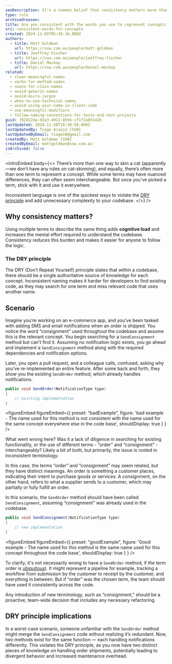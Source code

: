 ```yaml
---
seoDescription: It's a common belief that consistency matters more than anything else in your code, and this is especially true of the names you use to represent concepts.
type: rule
archivedreason:
title: Are you consistent with the words you use to represent concepts?
uri: consistent-words-for-concepts
created: 2024-11-05T05:45:16.000Z
authors:
  - title: Matt Goldman
    url: https://ssw.com.au/people/matt-goldman
  - title: Jeoffrey Fischer
    url: https://ssw.com.au/people/jeoffrey-fischer
  - title: Daniel Mackay
    url: https://ssw.com.au/people/daniel-mackay
related:
  - clear-meaningful-names
  - verbs-for-method-names
  - nouns-for-class-names
  - avoid-generic-names
  - avoid-micro-jargon
  - when-to-use-technical-names
  - avoid-using-your-name-in-client-code
  - use-meaningful-modifiers
  - follow-naming-conventions-for-tests-and-test-projects
guid: 782822da-92e3-4912-855b-cf1f2a05542b
lastUpdated: 2024-11-28T18:30:58.000Z
lastUpdatedBy: Tiago Araújo [SSW]
lastUpdatedByEmail: tiagov8@gmail.com
createdBy: Matt Goldman [SSW]
createdByEmail: mattgoldman@ssw.com.au
isArchived: false
---
```


<introEmbed
  body={<>
There’s more than one way to skin a cat (apparently—we don’t have any rules on cat-skinning), and equally, there’s often more than one term to represent a concept. While some terms may have nuanced differences, they can often seem interchangeable. But once you’ve picked a term, stick with it and use it everywhere.

Inconsistent language is one of the quickest ways to violate the [DRY principle](/avoid-repetition) and add unnecessary complexity to your codebase.
  </>}
/>
## Why consistency matters?

Using multiple terms to describe the same thing adds **cognitive load** and increases the mental effort required to understand the codebase. Consistency reduces this burden and makes it easier for anyone to follow the logic.

### The DRY principle

The DRY (Don’t Repeat Yourself) principle states that within a codebase, there should be a single authoritative source of knowledge for each concept. Inconsistent naming makes it harder for developers to find existing code, as they may search for one term and miss relevant code that uses another name.

## Scenario

Imagine you’re working on an e-commerce app, and you’ve been tasked with adding SMS and email notifications when an order is shipped. You notice the word “consignment” used throughout the codebase and assume this is the relevant concept. You begin searching for a `SendConsignment` method but can’t find it. Assuming no notification logic exists, you go ahead and implement a `SendConsignment` method along with the required dependencies and notification options.

Later, you open a pull request, and a colleague calls, confused, asking why you’ve re-implemented an entire feature. After some back and forth, they show you the existing `SendOrder` method, which already handles notifications.

```csharp
public void SendOrder(NotificationType type)
{
    // existing implementation
}
```

<figureEmbed figureEmbed={{
  preset: "badExample",
  figure: 'bad example - The name used for this method is not consistent with the name used for the same concept everywhere else in the code base',
  shouldDisplay: true
} } />


What went wrong here? Was it a lack of diligence in searching for existing functionality, or the use of different terms - “order” and “consignment” - interchangeably? Likely a bit of both, but primarily, the issue is rooted in inconsistent terminology.

In this case, the terms “order” and “consignment” may seem related, but they have distinct meanings. An order is something a customer places, indicating their intent to purchase goods or services. A consignment, on the other hand, refers to what a supplier sends to a customer, which may partially or fully fulfill an order.

In this scenario, the `SendOrder` method should have been called `SendConsignment`, assuming “consignment” was already used in the codebase.

```csharp
public void SendConsignment(NotificationType type)
{
    // new implementation
}
```

<figureEmbed figureEmbed={{
  preset: "goodExample",
  figure: 'Good example - The name used for this method is the same name used for this concept throughout the code base',
  shouldDisplay: true
} } />


To clarify, it's not necessarily wrong to have a `SendOrder` method, if the term order is [ubiquitous](/ubiquitous-language)). It might represent a pipeline for example, tracking a workflow from submission by the customer to receipt by the customer, and everything in between. But if “order” was the chosen term, the team should have used it consistently across the code.

Any introduction of new terminology, such as “consignment,” should be a proactive, team-wide decision that includes any necessary refactoring.

## DRY principle implications

In a worst-case scenario, someone unfamiliar with the `SendOrder` method might merge the `SendConsignment` code without realizing it’s redundant. Now, two methods exist for the same function — each handling notifications differently. This violates the DRY principle, as you now have two distinct pieces of knowledge on handling order shipments, potentially leading to divergent behavior and increased maintenance overhead.
